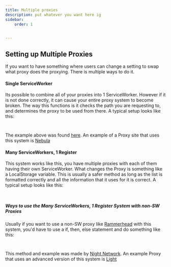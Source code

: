 ```yaml
---
title: Multiple proxies
description: put whatever you want here ig
sidebar: 
    order: 1
  

---
```



## Setting up Multiple Proxies

If you want to have something where users can change a setting to swap what proxy does the proxying. There is multiple ways to do it.

#### Single ServiceWorker

Its possible to combine all of your proxies into 1 ServiceWorker. However if it is not done correctly, it can cause your entire proxy system to become broken. The way this functions is it checks the path you are requesting to, and determines the proxy to be used from there.
A typical setup looks like this:



<Code code={singleSw} lang="js" title="sw.js">
</Code>

The example above was found [here](https://github.com/NebulaServices/Dynamic/tree/main/docs/examples/uv-dynamic-multi).
An example of a Proxy site that uses this system is [Nebula](https://nebulaproxy.io/)
#### Many ServiceWorkers, 1 Register

This system works like this, you have multiple proxies with each of them having their own ServiceWorker. What changes the Proxy is something like a LocalStorage variable. This is usually a safer method as long as the list is formatted correctly and all the information that it uses for it is correct. A typical setup looks like this: 

<Code code={multipleSW} lang="js" title="index.js">
</Code>

##### Ways to use the Many ServiceWorkers, 1 Register System with non-SW Proxies
Usually if you want to use a non-SW proxy like [Rammerhead](/rh/gettingstarted) with this system, you'd have to use a if, then, else statement and do something like this:


<Code code={multipleSW2} lang="js" title="index.js">
</Code>

This method and example was made by [Night Network](https://discord.night-x.com). An example Proxy that uses an advanced version of this system is [Light](https://lightgo.app)